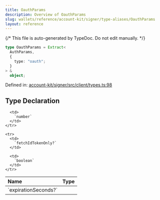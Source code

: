 ```yaml
---
title: OauthParams
description: Overview of OauthParams
slug: wallets/reference/account-kit/signer/type-aliases/OauthParams
layout: reference
---
```


{/* This file is auto-generated by TypeDoc. Do not edit manually. */}

```ts
type OauthParams = Extract<
  AuthParams,
  {
    type: "oauth";
  }
> &
  object;
```

Defined in: [account-kit/signer/src/client/types.ts:98](https://github.com/alchemyplatform/aa-sdk/blob/ad165355d980f9a16dd388088895bfc851df8656/account-kit/signer/src/client/types.ts#L98)

## Type Declaration

<table>
  <thead>
    <tr>
      <th align="left">Name</th>
      <th align="left">Type</th>
    </tr>
  </thead>

  <tbody>
    <tr>
      <td>
        `expirationSeconds?`
      </td>

      <td>
        `number`
      </td>
    </tr>

    <tr>
      <td>
        `fetchIdTokenOnly?`
      </td>

      <td>
        `boolean`
      </td>
    </tr>

  </tbody>
</table>
